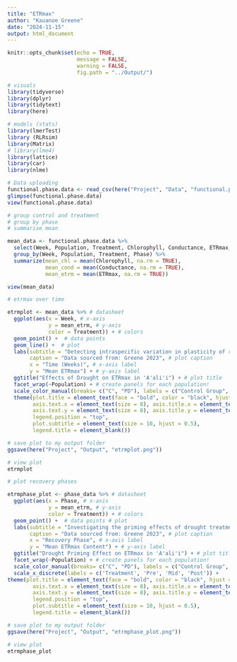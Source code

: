 ```yaml
---
title: "ETRmax"
author: "Kauanoe Greene"
date: "2024-11-15"
output: html_document
---
```


```r
knitr::opts_chunk$set(echo = TRUE, 
                      message = FALSE, 
                      warning = FALSE, 
                      fig.path = "../Output/")
```

```r
# visuals
library(tidyverse)
library(dplyr)
library(tidytext)
library(here)

# models (stats)
library(lmerTest)
library (RLRsim)
library(Matrix)
# library(lme4)
library(lattice)
library(car)
library(nlme)
```

```r
# Data uploading
functional.phase.data <- read_csv(here("Project", "Data", "functional.phase.data.csv"))
glimpse(functional.phase.data)
view(functional.phase.data)
```


```r
# group control and treatment
# group by phase
# summarise mean

mean_data <- functional.phase.data %>% 
  select(Week, Population, Treatment, Chlorophyll, Conductance, ETRmax, Phase) %>% 
  group_by(Week, Population, Treatment, Phase) %>% 
  summarize(mean_chl = mean(Chlorophyll, na.rm = TRUE), 
            mean_cond = mean(Conductance, na.rm = TRUE), 
            mean_etrm = mean(ETRmax, na.rm = TRUE))

view(mean_data)
```


```r
# etrmax over time

etrmplot <- mean_data %>% # datasheet
  ggplot(aes(x = Week, # x-axis
             y = mean_etrm, # y-axis
             color = Treatment)) + # colors
  geom_point() +  # data points
  geom_line() +  # plot
  labs(subtitle = "Detecting intraspecific variation in plasticity of rates of ETRmax in response to drought stress", # plot subtitle
       caption = "Data sourced from: Greene 2023", # plot caption
       x = "Time (Weeks)", # x-axis label
       y = "Mean ETRmax") + # y-axis label
  ggtitle("Effects of Drought on ETRmax in 'A'ali'i") + # plot title
  facet_wrap(~Population) + # create panels for each population!
  scale_color_manual(breaks= c("C", "PD"), labels = c("Control Group", "Pulse Drought Group"), values = c("darkgreen", "brown")) + # rename legend variables
  theme(plot.title = element_text(face = "bold", color = "black", hjust = 0.5), # bold title
        axis.text.x = element_text(size = 8), axis.title.x = element_text(size = 10), # adjust x-axis labels
        axis.text.y = element_text(size = 8), axis.title.y = element_text(size = 10),   # adjust y-axis labels
        legend.position = "top", 
        plot.subtitle = element_text(size = 10, hjust = 0.5), 
        legend.title = element_blank())

# save plot to my output folder
ggsave(here("Project", "Output", "etrmplot.png")) 

# view plot
etrmplot
```


```r
# plot recovery phases

etrmphase_plot <- phase_data %>% # datasheet
  ggplot(aes(x = Phase, # x-axis
             y = mean_etrm, # y-axis
             color = Treatment)) + # colors
  geom_point() +  # data points # plot
  labs(subtitle = "Investigating the priming effects of drought treatment on ETRmax throughout recovery phases", # plot subtitle
       caption = "Data sourced from: Greene 2023", # plot caption
       x = "Recovery Phase", # x-axis label
       y = "Mean ETRmax Content") + # y-axis label
  ggtitle("Drought Priming Effect on ETRmax in 'A'ali'i") + # plot title
  facet_wrap(~Population) + # create panels for each population!
  scale_color_manual(breaks= c("C", "PD"), labels = c("Control Group", "Pulse Drought Group"), values = c("darkgreen", "brown")) + # rename legend variables
  scale_x_discrete(labels = c('Treatment', 'Pre', 'Mid', 'Post')) +
theme(plot.title = element_text(face = "bold", color = "black", hjust = 0.5), # bold title
        axis.text.x = element_text(size = 8), axis.title.x = element_text(size = 10), # adjust x-axis labels
        axis.text.y = element_text(size = 8), axis.title.y = element_text(size = 10),   # adjust y-axis labels
        legend.position = "top", 
        plot.subtitle = element_text(size = 10, hjust = 0.5), 
        legend.title = element_blank())

# save plot to my output folder
ggsave(here("Project", "Output", "etrmphase_plot.png")) 

# view plot
etrmphase_plot
```


